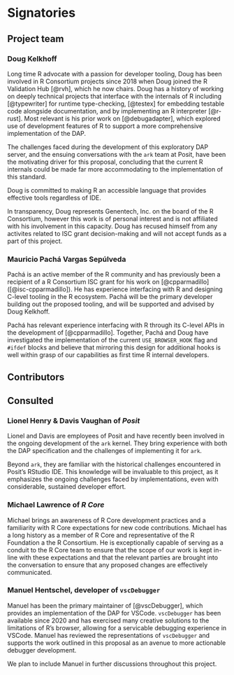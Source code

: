 # Signatories

<!--
This section provides the ISC with a view of the support received from
the community for a proposal. Acceptance isn't predicated on
popularity but community acceptance is important. Willingness to
accept outside input is also a good marker for project delivery.

An optional section would be for R-Core signatories where changes to R
are proposed.
-->

## Project team

<!--
Who are the people responsible for actually delivering the project if
the proposal gets accepted and are already signed up and rearing to
go? Briefly describe all participants and the skills they will bring
to the project.
-->

### Doug Kelkhoff

Long time R advocate with a passion for developer tooling, Doug has been
involved in R Consortium projects since 2018 when Doug joined the R Validation
Hub [@rvh], which he now chairs. Doug has a history of working
on deeply technical projects that interface with the internals of R including
[@typewriter] for runtime type-checking, [@testex] for embedding testable code
alongside documentation, and by implementing an R interpreter [@r-rust]. Most
relevant is his prior work on [@debugadapter], which explored use of development
features of R to support a more comprehensive implementation of the DAP.

The challenges faced during the development of this exploratory DAP server, and
the ensuing conversations with the `ark` team at Posit, have been the motivating
driver for this proposal, concluding that the current R internals could be made
far more accommodating to the implementation of this standard.

Doug is committed to making R an accessible language that provides effective
tools regardless of IDE. 

In transparency, Doug represents Genentech, Inc. on the board of the R
Consortium, however this work is of personal interest and is not affiliated with
his involvement in this capacity. Doug has recused himself from any activites
related to ISC grant decision-making and will not accept funds as a part of
this project.

### Mauricio Pachá Vargas Sepúlveda

<!-- 
TODO:
  - If you plan to blog about this while we're working on it, I think that would
    be a great addition. They value the social aspect of technical work,
    especially if it draws attention to what the R Consortium funds.
-->

Pachá is an active member of the R community and has previously been a
recipient of a R Consortium ISC grant for his work on [@cpparmadillo]
([@isc-cpparmadillo]). He has experience interfacing with R and designing
C-level tooling in the R ecosystem. Pachá will be the primary developer building
out the proposed tooling, and will be supported and advised by Doug Kelkhoff.

Pachá has relevant experience interfacing with R through its C-level APIs in the
development of [@cpparmadillo]. Together, Pachá and Doug have investigated the
implementation of the current `USE_BROWSER_HOOK` flag and `#ifdef` blocks and
believe that mirroring this design for additional hooks is well within grasp of
our capabilities as first time R internal developers.

## Contributors

<!--
Who are the people who have actively helped with this proposal but
won't necessarily be on the core project team later?
-->

## Consulted

<!--
Who has been given the opportunity to provide feedback on the
proposal? This should include any R Consortium & ISC members who the
proposal has been discussed with.
-->

### Lionel Henry & Davis Vaughan of _Posit_

Lionel and Davis are employees of Posit and have recently been involved in the
ongoing development of the `ark` kernel. They bring experience with both the DAP
specification and the challenges of implementing it for `ark`.

Beyond `ark`, they are familiar with the historical challenges encountered
in Posit's RStudio IDE. This knowledge will be invaluable to this project,
as it emphasizes the ongoing challenges faced by implementations, even with
considerable, sustained developer effort.

### Michael Lawrence of _R Core_

Michael brings an awareness of R Core development practices and a familiarity
with R Core expectations for new code contributions. Michael has a long history
as a member of R Core and representative of the R Foundation a the R Consortium.
He is exceptionally capable of serving as a conduit to the R Core team to ensure
that the scope of our work is kept in-line with these expectations and that the
relevant parties are brought into the conversation to ensure that any proposed
changes are effectively communicated.

### Manuel Hentschel, developer of `vscDebugger`

Manuel has been the primary maintainer of [@vscDebugger], which provides an
implementation of the DAP for VSCode. `vscDebugger` has been available since
2020 and has exercised many creative solutions to the limitations of R's
browser, allowing for a servicable debugging experience in VSCode. Manuel has
reviewed the representations of `vscDebugger` and supports the work outlined
in this proposal as an avenue to more actionable debugger development.

We plan to include Manuel in further discussions throughout this project.
